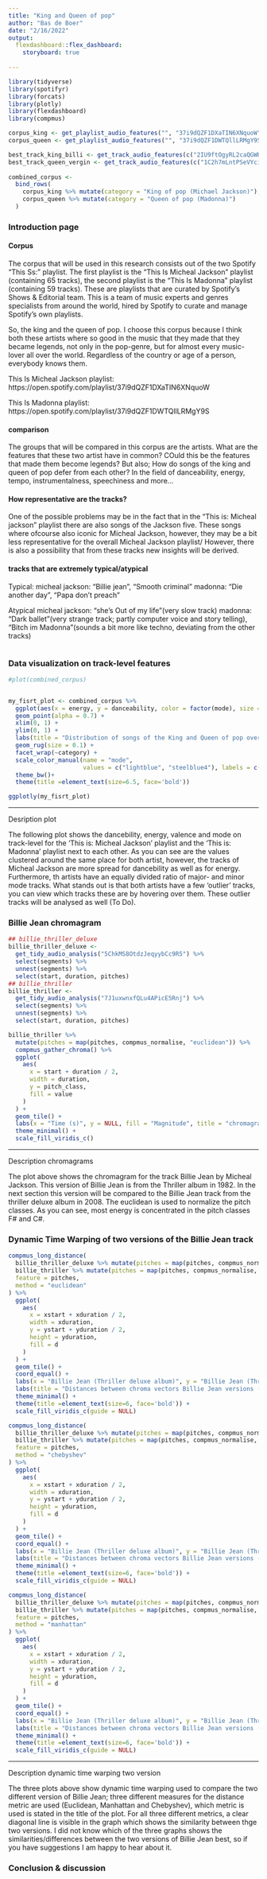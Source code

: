 ```yaml
---
title: "King and Queen of pop"
author: "Bas de Boer"
date: "2/16/2022"
output: 
  flexdashboard::flex_dashboard:
    storyboard: true
    
---
```


```r


library(tidyverse)
library(spotifyr)
library(forcats)
library(plotly)
library(flexdashboard)
library(compmus)

corpus_king <- get_playlist_audio_features("", "37i9dQZF1DXaTIN6XNquoW")
corpus_queen <- get_playlist_audio_features("", "37i9dQZF1DWTQllLRMgY9S")

best_track_king_billi <- get_track_audio_features(c("2IU9ftOgyRL2caQGWK1jjX", "5ChkMS8OtdzJeqyybCc9R5"))
best_track_queen_vergin <- get_track_audio_features(c("1C2h7mLntPSeVYciMRTF4a", "1ZPlNanZsJSPK5h9YZZFbZ"))
  
combined_corpus <-
  bind_rows(
    corpus_king %>% mutate(category = "King of pop (Michael Jackson)"),
    corpus_queen %>% mutate(category = "Queen of pop (Madonna)")
  )

```

### Introduction page

#### Corpus
The corpus that will be used in this research consists out of the two Spotify "This Ss:" playlist. The first playlist is the "This Is Micheal Jackson" playlist (containing 65 tracks), the second playlist is the "This Is Madonna" playlist (containing 59 tracks). These are playlists that are curated by Spotify’s Shows & Editorial team. This is a team of music experts and genres specialists from around the world, hired by Spotify to curate and manage Spotify’s own playlists. 

So, the king and the queen of pop. I choose this corpus because I think both these artists where so good in the music that they made that they became legends, not only in the pop-genre, but for almost every music-lover all over the world. Regardless of the country or age of a person, everybody knows them.

This Is Micheal Jackson playlist: https://open.spotify.com/playlist/37i9dQZF1DXaTIN6XNquoW

This Is Madonna playlist: https://open.spotify.com/playlist/37i9dQZF1DWTQllLRMgY9S

#### comparison
The groups that will be compared in this corpus are the artists. What are the features that these two artist have in common? COuld this be the features that made them become legends? But also; How do songs of the king and queen of pop defer from each other? In the field of danceability, energy, tempo, instrumentalness, speechiness and more...



#### How representative are the tracks?
One of the possible problems may be in the fact that in the "This is: Micheal jackson" playlist there are also songs of the Jackson five. These songs where ofcourse also iconic for Micheal Jackson, however, they may be a bit less representative for the overall Micheal Jackson playlist/ However, there is also a possibility that from these tracks new insights will be derived.

#### tracks that are extremely typical/atypical

Typical:
micheal jackson: "Billie jean", "Smooth criminal" madonna: "Die another day", "Papa don't preach"

Atypical
micheal jackson: "she's Out of my life"(very slow track) madonna: "Dark ballet"(very strange track; partly computer voice and story telling), "Bitch im Madonna"(sounds a bit more like techno, deviating from the other tracks)

```r


```


### Data visualization on track-level features


```r
#plot(combined_corpus)


my_fisrt_plot <- combined_corpus %>%
  ggplot(aes(x = energy, y = danceability, color = factor(mode), size = valence, label = track.name)) +
  geom_point(alpha = 0.7) +
  xlim(0, 1) +
  ylim(0, 1) +
  labs(title = "Distribution of songs of the King and Queen of pop over energy, dancebility and valence") +
  geom_rug(size = 0.1) +
  facet_wrap(~category) +
  scale_color_manual(name = "mode", 
                     values = c("lightblue", "steelblue4"), labels = c('Minor', 'Major')) +
  theme_bw()+
  theme(title =element_text(size=6.5, face='bold'))

ggplotly(my_fisrt_plot)
```
***
Desription plot

The following plot shows the dancebility, energy, valence and mode on track-level for the 'This is: Micheal Jackson' playlist and the 'This is: Madonna' playlist next to each other. As you can see are the values clustered around the same place for both artist, however, the tracks of Micheal Jackson are more spread for dancebility as well as for energy. Furthermore, th artists have an equally divided ratio of major- and minor mode tracks. What stands out is that both artists have a few 'outlier' tracks, you can view which tracks these are by hovering over them. These outlier tracks will be analysed as well (To Do).


### Billie Jean chromagram 

```r

## billie_thriller_deluxe
billie_thriller_deluxe <-
  get_tidy_audio_analysis("5ChkMS8OtdzJeqyybCc9R5") %>%
  select(segments) %>%
  unnest(segments) %>%
  select(start, duration, pitches)
## billie_thriller
billie_thriller <-
  get_tidy_audio_analysis("7J1uxwnxfQLu4APicE5Rnj") %>%
  select(segments) %>%
  unnest(segments) %>%
  select(start, duration, pitches)
```

```r

billie_thriller %>%
  mutate(pitches = map(pitches, compmus_normalise, "euclidean")) %>%
  compmus_gather_chroma() %>% 
  ggplot(
    aes(
      x = start + duration / 2,
      width = duration,
      y = pitch_class,
      fill = value
    )
  ) +
  geom_tile() +
  labs(x = "Time (s)", y = NULL, fill = "Magnitude", title = "chromagram Billie Jean Thriller album") +
  theme_minimal() +
  scale_fill_viridis_c()
```

*** 
Description chromagrams

The plot above shows the chromagram for the track Billie Jean by Micheal Jackson. This version of Billie Jean is from the Thriller album in 1982. In the next section this version will be compared to the Billie Jean track from the thriller deluxe album in 2008. The euclidean is used to normalize the pitch classes. As you can see, most energy is concentrated in the pitch classes F# and C#.


### Dynamic Time Warping of two versions of the Billie Jean track 

```r



compmus_long_distance(
  billie_thriller_deluxe %>% mutate(pitches = map(pitches, compmus_normalise, "chebyshev")),
  billie_thriller %>% mutate(pitches = map(pitches, compmus_normalise, "chebyshev")),
  feature = pitches,
  method = "euclidean"
) %>%
  ggplot(
    aes(
      x = xstart + xduration / 2,
      width = xduration,
      y = ystart + yduration / 2,
      height = yduration,
      fill = d
    )
  ) +
  geom_tile() +
  coord_equal() +
  labs(x = "Billie Jean (Thriller deluxe album)", y = "Billie Jean (Thriller album)") +
  labs(title = "Distances between chroma vectors Billie Jean versions (Distance metric: euclidean)") +
  theme_minimal() +
  theme(title =element_text(size=6, face='bold')) +
  scale_fill_viridis_c(guide = NULL)

```

```r



compmus_long_distance(
  billie_thriller_deluxe %>% mutate(pitches = map(pitches, compmus_normalise, "chebyshev")),
  billie_thriller %>% mutate(pitches = map(pitches, compmus_normalise, "chebyshev")),
  feature = pitches,
  method = "chebyshev"
) %>%
  ggplot(
    aes(
      x = xstart + xduration / 2,
      width = xduration,
      y = ystart + yduration / 2,
      height = yduration,
      fill = d
    )
  ) +
  geom_tile() +
  coord_equal() +
  labs(x = "Billie Jean (Thriller deluxe album)", y = "Billie Jean (Thriller album)") +
  labs(title = "Distances between chroma vectors Billie Jean versions (Distance metric: chebyshev)") +
  theme_minimal() +
  theme(title =element_text(size=6, face='bold')) +
  scale_fill_viridis_c(guide = NULL)

```

```r



compmus_long_distance(
  billie_thriller_deluxe %>% mutate(pitches = map(pitches, compmus_normalise, "chebyshev")),
  billie_thriller %>% mutate(pitches = map(pitches, compmus_normalise, "chebyshev")),
  feature = pitches,
  method = "manhattan"
) %>%
  ggplot(
    aes(
      x = xstart + xduration / 2,
      width = xduration,
      y = ystart + yduration / 2,
      height = yduration,
      fill = d
    )
  ) +
  geom_tile() +
  coord_equal() +
  labs(x = "Billie Jean (Thriller deluxe album)", y = "Billie Jean (Thriller album)") +
  labs(title = "Distances between chroma vectors Billie Jean versions (Distance metric: manhattan)") +
  theme_minimal() +
  theme(title =element_text(size=6, face='bold')) +
  scale_fill_viridis_c(guide = NULL)

```

***
Description dynamic time warping two version

The three plots above show dynamic time warping used to compare the two different version of Billie Jean; three different measures for the distance metric are used (Euclidean, Manhattan and Chebyshev), which metric is used is stated in the title of the plot. For all three different metrics, a clear diagonal line is visible in the graph which shows the similarity between thge two versions. I did not know which of the three graphs shows the similarities/differences between the two versions of Billie Jean best, so if you have suggestions I am happy to hear about it.

### Conclusion & discussion 
